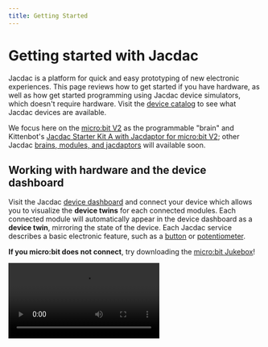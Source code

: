 ```yaml
---
title: Getting Started
---
```


# Getting started with Jacdac

Jacdac is a platform for quick and easy prototyping of new
electronic experiences. This page reviews how to get started if you 
have hardware, as well as how get started programming using Jacdac device simulators, which doesn't require hardware. 
Visit the [device catalog](/devices) to see what Jacdac devices are available.

We focus here on the [micro:bit V2](/devices/microbit-educational-foundation/microbitv2/) as the programmable "brain" and Kittenbot's [Jacdac Starter Kit A with Jacdaptor for micro:bit V2](/devices/kittenbot/jacdacstarterkitawithjacdaptorformicrobitv2v10/); other Jacdac [brains, modules, and jacdaptors](/reference/clientserver) will available soon. 

## Working with hardware and the device dashboard

Visit the Jacdac [device dashboard](/dashboard) and connect your device
which allows you to visualize the **device twins** for each connected modules.
Each connected module will automatically appear in the device dashboard as a **device twin**,
mirroring the state of the device. Each Jacdac service describes a basic electronic feature, such as a
[button](/services/button) or [potentiometer](/services/potentiometer).

**If you micro:bit does not connect**, try downloading the [micro:bit Jukebox](/clients/makecode/microbit-jukebox/)!

<Video label="Connecting to the device dashboard" src="dashboard-connect" />

## Simulators

Start a button simulator and slider simulator, by clicking on the button icon and then searching for the slider simulator
as shown below:

<Video
    label="Starting simulators in the device dashboard"
    src="dashboard-simulators"
/>

## Programming with simulators

You can dive into programming with simulators using a variety of [client programming languages](/clients) supported by Jacdac. **These very same programs will work against Jacdac devices**, no software change required, when connected to the computer (brain) running the client code. You can also program freely against a mix of simulators and Jacdac devices.
A brain can be a battery-powered Jacdac device, like a micro:bit V2, or a laptop/desktop computer.The Jacdac object model and supporting runtime is available for:
* [MakeCode](/clients/makecode)
* [JavaScript/TypeScript](/clients/javascript)
* [.NET](/clients/dotnet) 
* [Python](/clients/python)

### MakeCode

To get started programming with MakeCode, browse the [MakeCode Jacdac projects](/clients/makecode/projects).
From here, you can open MakeCode directly with the push of a button,
loading the needed Jacdac libraries. MakeCode has in-browser programming and
integrates the Jacdac simulators into the debugging experience.

### .NET

[Get started with .NET](/clients/dotnet/getting-started/)
to program with Jacdac (no hardware required) in [C#](https://dotnet.microsoft.com/en-us/languages/csharp). After this, you can try out some of the [.NET Jacdac Projects](/clients/dotnet/projects/).

### JavaScript/TypeScript

If you program in JavaScript/TypeScript, you can use create a web page or a Node.JS script to execute Jacdac applications. Read more about [getting started with JavaScript/TypeScript](/clients/javascript).

### Python

[Get started with Python](/clients/python/), which also supports connecting to the web-hosted device dashboard.
More projects coming soon.

